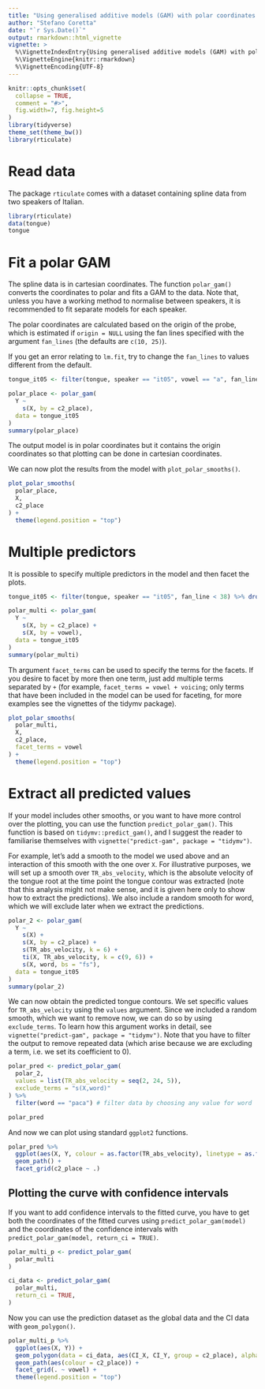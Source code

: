 ```yaml
---
title: "Using generalised additive models (GAM) with polar coordinates for assessing tongue contours"
author: "Stefano Coretta"
date: "`r Sys.Date()`"
output: rmarkdown::html_vignette
vignette: >
  %\VignetteIndexEntry{Using generalised additive models (GAM) with polar coordinates for assessing tongue contours}
  %\VignetteEngine{knitr::rmarkdown}
  %\VignetteEncoding{UTF-8}
---
```


```r
knitr::opts_chunk$set(
  collapse = TRUE,
  comment = "#>",
  fig.width=7, fig.height=5
)
library(tidyverse)
theme_set(theme_bw())
library(rticulate)
```

# Read data

The package `rticulate` comes with a dataset containing spline data from two speakers of Italian.

```r
library(rticulate)
data(tongue)
tongue
```

# Fit a polar GAM

The spline data is in cartesian coordinates. The function `polar_gam()` converts the coordinates to polar and fits a GAM to the data.
Note that, unless you have a working method to normalise between speakers, it is recommended to fit separate models for each speaker.

The polar coordinates are calculated based on the origin of the probe, which is estimated if `origin = NULL` using the fan lines specified with the argument `fan_lines` (the defaults are `c(10, 25)`).

If you get an error relating to `lm.fit`, try to change the `fan_lines` to values different from the default.

```r
tongue_it05 <- filter(tongue, speaker == "it05", vowel == "a", fan_line < 38) %>% droplevels()

polar_place <- polar_gam(
  Y ~
    s(X, by = c2_place),
  data = tongue_it05
)
summary(polar_place)
```

The output model is in polar coordinates but it contains the origin coordinates so that plotting can be done in cartesian coordinates.

We can now plot the results from the model with `plot_polar_smooths()`.

```r
plot_polar_smooths(
  polar_place,
  X,
  c2_place
) +
  theme(legend.position = "top")
```

# Multiple predictors

It is possible to specify multiple predictors in the model and then facet the plots.

```r
tongue_it05 <- filter(tongue, speaker == "it05", fan_line < 38) %>% droplevels()

polar_multi <- polar_gam(
  Y ~
    s(X, by = c2_place) +
    s(X, by = vowel),
  data = tongue_it05
)
summary(polar_multi)
```

Th argument `facet_terms` can be used to specify the terms for the facets.
If you desire to facet by more then one term, just add multiple terms separated by `+` (for example, `facet_terms = vowel + voicing`; only terms that have been included in the model can be used for faceting, for more examples see the vignettes of the tidymv package).

```r
plot_polar_smooths(
  polar_multi,
  X,
  c2_place,
  facet_terms = vowel
) +
  theme(legend.position = "top")
```

# Extract all predicted values

If your model includes other smooths, or you want to have more control over the plotting, you can use the function `predict_polar_gam()`. This function is based on `tidymv::predict_gam()`, and I suggest the reader to familiarise themselves with `vignette("predict-gam", package = "tidymv")`.

For example, let's add a smooth to the model we used above and an interaction of this smooth with the one over `X`. For illustrative purposes, we will set up a smooth over `TR_abs_velocity`, which is the absolute velocity of the tongue root at the time point the tongue contour was extracted (note that this analysis might not make sense, and it is given here only to show how to extract the predictions). We also include a random smooth for word, which we will exclude later when we extract the predictions.

```r
polar_2 <- polar_gam(
  Y ~
    s(X) +
    s(X, by = c2_place) +
    s(TR_abs_velocity, k = 6) +
    ti(X, TR_abs_velocity, k = c(9, 6)) +
    s(X, word, bs = "fs"),
  data = tongue_it05
)
summary(polar_2)
```

We can now obtain the predicted tongue contours. We set specific values for `TR_abs_velocity` using the `values` argument. Since we included a random smooth, which we want to remove now, we can do so by using `exclude_terms`. To learn how this argument works in detail, see `vignette("predict-gam", package = "tidymv")`. Note that you have to filter the output to remove repeated data (which arise because we are excluding a term, i.e. we set its coefficient to 0).

```r
polar_pred <- predict_polar_gam(
  polar_2,
  values = list(TR_abs_velocity = seq(2, 24, 5)),
  exclude_terms = "s(X,word)"
) %>%
  filter(word == "paca") # filter data by choosing any value for word

polar_pred
```

And now we can plot using standard `ggplot2` functions.

```r
polar_pred %>%
  ggplot(aes(X, Y, colour = as.factor(TR_abs_velocity), linetype = as.factor(TR_abs_velocity))) +
  geom_path() +
  facet_grid(c2_place ~ .)
```

## Plotting the curve with confidence intervals

If you want to add confidence intervals to the fitted curve, you have to get both the coordinates of the fitted curves using `predict_polar_gam(model)` and the coordinates of the confidence intervals with `predict_polar_gam(model, return_ci = TRUE)`.

```r
polar_multi_p <- predict_polar_gam(
  polar_multi
)

ci_data <- predict_polar_gam(
  polar_multi,
  return_ci = TRUE,
)
```

Now you can use the prediction dataset as the global data and the CI data with `geom_polygon()`.

```r
polar_multi_p %>%
  ggplot(aes(X, Y)) +
  geom_polygon(data = ci_data, aes(CI_X, CI_Y, group = c2_place), alpha = 0.1) +
  geom_path(aes(colour = c2_place)) +
  facet_grid(. ~ vowel) +
  theme(legend.position = "top")
```
